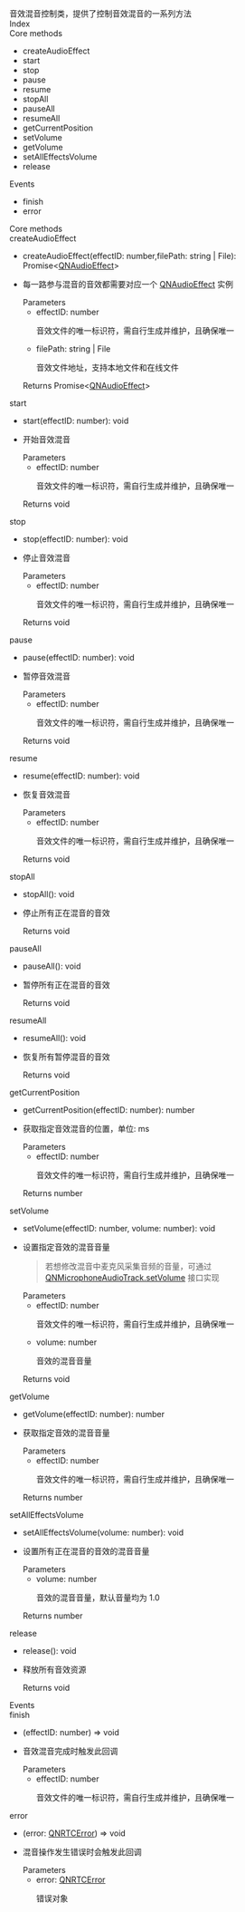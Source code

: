 <link rel="stylesheet" type="text/css" href="https://docs.qnsdk.com/styles/doc-v4-api.css" />
<div class="rtc-doc rtc-doc-page" id="rtc-doc">
<section class="rtc-doc-panel rtc-doc-describe rtc-doc-note">
                音效混音控制类，提供了控制音效混音的一系列方法</section>
            <div class="rtc-doc-page-wrap">Index</div>
<section class="rtc-doc-panel">
        <div class="rtc-doc-page-title">Core methods</div>
        <ul class="rtc-doc-catalogue">
                <li><a onClick='document.location.replace(`${document.location.protocol}//${document.location.host}${document.location.pathname}${document.location.search}#createAudioEffect`)'>createAudioEffect</a></li>
                <li><a onClick='document.location.replace(`${document.location.protocol}//${document.location.host}${document.location.pathname}${document.location.search}#start`)'>start</a></li>
                <li><a onClick='document.location.replace(`${document.location.protocol}//${document.location.host}${document.location.pathname}${document.location.search}#stop`)'>stop</a></li>
                <li><a onClick='document.location.replace(`${document.location.protocol}//${document.location.host}${document.location.pathname}${document.location.search}#pause`)'>pause</a></li>
                <li><a onClick='document.location.replace(`${document.location.protocol}//${document.location.host}${document.location.pathname}${document.location.search}#resume`)'>resume</a></li>
                <li><a onClick='document.location.replace(`${document.location.protocol}//${document.location.host}${document.location.pathname}${document.location.search}#stopAll`)'>stopAll</a></li>
                <li><a onClick='document.location.replace(`${document.location.protocol}//${document.location.host}${document.location.pathname}${document.location.search}#pauseAll`)'>pauseAll</a></li>
                <li><a onClick='document.location.replace(`${document.location.protocol}//${document.location.host}${document.location.pathname}${document.location.search}#resumeAll`)'>resumeAll</a></li>
                <li><a onClick='document.location.replace(`${document.location.protocol}//${document.location.host}${document.location.pathname}${document.location.search}#getCurrentPosition`)'>getCurrentPosition</a></li>
                <li><a onClick='document.location.replace(`${document.location.protocol}//${document.location.host}${document.location.pathname}${document.location.search}#setVolume`)'>setVolume</a></li>
                <li><a onClick='document.location.replace(`${document.location.protocol}//${document.location.host}${document.location.pathname}${document.location.search}#getVolume`)'>getVolume</a></li>
                <li><a onClick='document.location.replace(`${document.location.protocol}//${document.location.host}${document.location.pathname}${document.location.search}#setAllEffectsVolume`)'>setAllEffectsVolume</a></li>
                <li><a onClick='document.location.replace(`${document.location.protocol}//${document.location.host}${document.location.pathname}${document.location.search}#release`)'>release</a></li>
        </ul>
        <div class="rtc-doc-page-title">Events</div>
        <ul class="rtc-doc-catalogue">
                <li><a onClick='document.location.replace(`${document.location.protocol}//${document.location.host}${document.location.pathname}${document.location.search}#finish`)'>finish</a></li>
                <li><a onClick='document.location.replace(`${document.location.protocol}//${document.location.host}${document.location.pathname}${document.location.search}#error`)'>error</a></li>
        </ul>
</section>
<div class="rtc-doc-page-wrap">Core methods</div>
<section class="rtc-doc-panel">
<div class="rtc-doc-page-title rtc-doc-antor" id="createAudioEffect">
createAudioEffect</div>
<ul class="rtc-doc-page-container">
        <li class="rtc-doc-sign-signature">createAudioEffect(effectID: number,filePath: string | File): Promise&lt;<a href='12352/WebQNAudioEffect'>QNAudioEffect</a>&gt;</li>
    </li>
<li class="rtc-doc-page-description">
    <div class="rtc-doc-desc-wrap">
        <p>每一路参与混音的音效都需要对应一个 <a href='12352/WebQNAudioEffect'>QNAudioEffect</a> 实例</p>
    </div>
<div class="rtc-doc-parameters-title">Parameters</div>
<ul class="rtc-doc-parameters">
    <li>
        <div>
            effectID: number
        </div>
                <p>音效文件的唯一标识符，需自行生成并维护，且确保唯一</p>
    </li>
    <li>
        <div>
            filePath: string | File
        </div>
                <p>音效文件地址，支持本地文件和在线文件</p>
    </li>
</ul>
    <div class="rtc-doc-returns-title">Returns <span>Promise&lt;<a href='12352/WebQNAudioEffect'>QNAudioEffect</a>&gt;</span></div>
</li>
</ul>
</section>
<section class="rtc-doc-panel">
<div class="rtc-doc-page-title rtc-doc-antor" id="start">
start</div>
<ul class="rtc-doc-page-container">
        <li class="rtc-doc-sign-signature">start(effectID: number): void</li>
    </li>
<li class="rtc-doc-page-description">
    <div class="rtc-doc-desc-wrap">
        <p>开始音效混音</p>
    </div>
<div class="rtc-doc-parameters-title">Parameters</div>
<ul class="rtc-doc-parameters">
    <li>
        <div>
            effectID: number
        </div>
                <p>音效文件的唯一标识符，需自行生成并维护，且确保唯一</p>
    </li>
</ul>
    <div class="rtc-doc-returns-title">Returns <span>void</span></div>
</li>
</ul>
</section>
<section class="rtc-doc-panel">
<div class="rtc-doc-page-title rtc-doc-antor" id="stop">
stop</div>
<ul class="rtc-doc-page-container">
        <li class="rtc-doc-sign-signature">stop(effectID: number): void</li>
    </li>
<li class="rtc-doc-page-description">
    <div class="rtc-doc-desc-wrap">
        <p>停止音效混音</p>
    </div>
<div class="rtc-doc-parameters-title">Parameters</div>
<ul class="rtc-doc-parameters">
    <li>
        <div>
            effectID: number
        </div>
                <p>音效文件的唯一标识符，需自行生成并维护，且确保唯一</p>
    </li>
</ul>
    <div class="rtc-doc-returns-title">Returns <span>void</span></div>
</li>
</ul>
</section>
<section class="rtc-doc-panel">
<div class="rtc-doc-page-title rtc-doc-antor" id="pause">
pause</div>
<ul class="rtc-doc-page-container">
        <li class="rtc-doc-sign-signature">pause(effectID: number): void</li>
    </li>
<li class="rtc-doc-page-description">
    <div class="rtc-doc-desc-wrap">
        <p>暂停音效混音</p>
    </div>
<div class="rtc-doc-parameters-title">Parameters</div>
<ul class="rtc-doc-parameters">
    <li>
        <div>
            effectID: number
        </div>
                <p>音效文件的唯一标识符，需自行生成并维护，且确保唯一</p>
    </li>
</ul>
    <div class="rtc-doc-returns-title">Returns <span>void</span></div>
</li>
</ul>
</section>
<section class="rtc-doc-panel">
<div class="rtc-doc-page-title rtc-doc-antor" id="resume">
resume</div>
<ul class="rtc-doc-page-container">
        <li class="rtc-doc-sign-signature">resume(effectID: number): void</li>
    </li>
<li class="rtc-doc-page-description">
    <div class="rtc-doc-desc-wrap">
        <p>恢复音效混音</p>
    </div>
<div class="rtc-doc-parameters-title">Parameters</div>
<ul class="rtc-doc-parameters">
    <li>
        <div>
            effectID: number
        </div>
                <p>音效文件的唯一标识符，需自行生成并维护，且确保唯一</p>
    </li>
</ul>
    <div class="rtc-doc-returns-title">Returns <span>void</span></div>
</li>
</ul>
</section>
<section class="rtc-doc-panel">
<div class="rtc-doc-page-title rtc-doc-antor" id="stopAll">
stopAll</div>
<ul class="rtc-doc-page-container">
        <li class="rtc-doc-sign-signature">stopAll(): void</li>
    </li>
<li class="rtc-doc-page-description">
    <div class="rtc-doc-desc-wrap">
        <p>停止所有正在混音的音效</p>
    </div>
    <div class="rtc-doc-returns-title">Returns <span>void</span></div>
</li>
</ul>
</section>
<section class="rtc-doc-panel">
<div class="rtc-doc-page-title rtc-doc-antor" id="pauseAll">
pauseAll</div>
<ul class="rtc-doc-page-container">
        <li class="rtc-doc-sign-signature">pauseAll(): void</li>
    </li>
<li class="rtc-doc-page-description">
    <div class="rtc-doc-desc-wrap">
        <p>暂停所有正在混音的音效</p>
    </div>
    <div class="rtc-doc-returns-title">Returns <span>void</span></div>
</li>
</ul>
</section>
<section class="rtc-doc-panel">
<div class="rtc-doc-page-title rtc-doc-antor" id="resumeAll">
resumeAll</div>
<ul class="rtc-doc-page-container">
        <li class="rtc-doc-sign-signature">resumeAll(): void</li>
    </li>
<li class="rtc-doc-page-description">
    <div class="rtc-doc-desc-wrap">
        <p>恢复所有暂停混音的音效</p>
    </div>
    <div class="rtc-doc-returns-title">Returns <span>void</span></div>
</li>
</ul>
</section>
<section class="rtc-doc-panel">
<div class="rtc-doc-page-title rtc-doc-antor" id="getCurrentPosition">
getCurrentPosition</div>
<ul class="rtc-doc-page-container">
        <li class="rtc-doc-sign-signature">getCurrentPosition(effectID: number): number</li>
    </li>
<li class="rtc-doc-page-description">
    <div class="rtc-doc-desc-wrap">
        <p>获取指定音效混音的位置，单位: ms</p>
    </div>
<div class="rtc-doc-parameters-title">Parameters</div>
<ul class="rtc-doc-parameters">
    <li>
        <div>
            effectID: number
        </div>
                <p>音效文件的唯一标识符，需自行生成并维护，且确保唯一</p>
    </li>
</ul>
    <div class="rtc-doc-returns-title">Returns <span>number</span></div>
</li>
</ul>
</section>
<section class="rtc-doc-panel">
<div class="rtc-doc-page-title rtc-doc-antor" id="setVolume">
setVolume</div>
<ul class="rtc-doc-page-container">
        <li class="rtc-doc-sign-signature">setVolume(effectID: number, volume: number): void</li>
    </li>
<li class="rtc-doc-page-description">
    <div class="rtc-doc-desc-wrap">
        <p>设置指定音效的混音音量</p>
    </div>
    <section class="rtc-doc-panel rtc-doc-describe-note">
        <blockquote>
        <p>若想修改混音中麦克风采集音频的音量，可通过 <a href='9064/WebQNMicrophoneAudioTrack#setVolume'>QNMicrophoneAudioTrack.setVolume</a> 接口实现</p>
        </blockquote>
    </section>
<div class="rtc-doc-parameters-title">Parameters</div>
<ul class="rtc-doc-parameters">
    <li>
        <div>
            effectID: number
        </div>
                <p>音效文件的唯一标识符，需自行生成并维护，且确保唯一</p>
    </li>
    <li>
        <div>
            volume: number
        </div>
                <p>音效的混音音量</p>
    </li>
</ul>
    <div class="rtc-doc-returns-title">Returns <span>void</span></div>
</li>
</ul>
</section>
<section class="rtc-doc-panel">
<div class="rtc-doc-page-title rtc-doc-antor" id="getVolume">
getVolume</div>
<ul class="rtc-doc-page-container">
        <li class="rtc-doc-sign-signature">getVolume(effectID: number): number</li>
    </li>
<li class="rtc-doc-page-description">
    <div class="rtc-doc-desc-wrap">
        <p>获取指定音效的混音音量</p>
    </div>
<div class="rtc-doc-parameters-title">Parameters</div>
<ul class="rtc-doc-parameters">
    <li>
        <div>
            effectID: number
        </div>
                <p>音效文件的唯一标识符，需自行生成并维护，且确保唯一</p>
    </li>
</ul>
    <div class="rtc-doc-returns-title">Returns <span>number</span></div>
</li>
</ul>
</section>
<section class="rtc-doc-panel">
<div class="rtc-doc-page-title rtc-doc-antor" id="setAllEffectsVolume">
setAllEffectsVolume</div>
<ul class="rtc-doc-page-container">
        <li class="rtc-doc-sign-signature">setAllEffectsVolume(volume: number): void</li>
    </li>
<li class="rtc-doc-page-description">
    <div class="rtc-doc-desc-wrap">
        <p>设置所有正在混音的音效的混音音量</p>
    </div>
<div class="rtc-doc-parameters-title">Parameters</div>
<ul class="rtc-doc-parameters">
    <li>
        <div>
            volume: number
        </div>
                <p>音效的混音音量，默认音量均为 1.0</p>
    </li>
</ul>
    <div class="rtc-doc-returns-title">Returns <span>number</span></div>
</li>
</ul>
</section>
<section class="rtc-doc-panel">
<div class="rtc-doc-page-title rtc-doc-antor" id="release">
release</div>
<ul class="rtc-doc-page-container">
        <li class="rtc-doc-sign-signature">release(): void</li>
    </li>
<li class="rtc-doc-page-description">
    <div class="rtc-doc-desc-wrap">
        <p>释放所有音效资源</p>
    </div>
    <div class="rtc-doc-returns-title">Returns <span>void</span></div>
</li>
</ul>
</section>
<div class="rtc-doc-page-wrap">Events</div>
<section class="rtc-doc-panel">
<div class="rtc-doc-page-title rtc-doc-antor" id="finish">
finish</div>
<ul class="rtc-doc-page-container">
        <li class="rtc-doc-sign-signature">(effectID: number) =&gt; void</li>
    </li>
<li class="rtc-doc-page-description">
    <div class="rtc-doc-desc-wrap">
        <p>音效混音完成时触发此回调</p>
    </div>
<div class="rtc-doc-parameters-title">Parameters</div>
<ul class="rtc-doc-parameters">
    <li>
        <div>
            effectID: number
        </div>
                <p>音效文件的唯一标识符，需自行生成并维护，且确保唯一</p>
    </li>
</ul>
</li>
</ul>
</section>
<section class="rtc-doc-panel">
<div class="rtc-doc-page-title rtc-doc-antor" id="error">
error</div>
<ul class="rtc-doc-page-container">
        <li class="rtc-doc-sign-signature">(error: <a href='12354/WebQNRTCError'>QNRTCError</a>) =&gt; void</li>
    </li>
<li class="rtc-doc-page-description">
    <div class="rtc-doc-desc-wrap">
        <p>混音操作发生错误时会触发此回调</p>
    </div>
<div class="rtc-doc-parameters-title">Parameters</div>
<ul class="rtc-doc-parameters">
    <li>
        <div>
            error: <a href='12354/WebQNRTCError'>QNRTCError</a>
        </div>
                <p>错误对象</p>
    </li>
</ul>
</li>
</ul>
</section>
</div>



